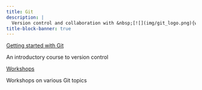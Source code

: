 ```yaml
---
title: Git
description: |
  Version control and collaboration with &nbsp;[![](img/git_logo.png){width="3.2%" fig-alt="noshadow"}](https://git-scm.com/)
title-block-banner: true
---
```


:::{layout="[[5, -5], [-5, -5], [5, -5]]"}

:::{.card2 .mb-3}

:::{.card-body2}

[Getting started with Git](top_intro.qmd){.card-title2 .stretched-link}

[An introductory course to version control]{.text-muted}

:::

:::

:::{.card2 .mb-3}

:::{.card-body2}

[Workshops](practice_repo/search.qmd){.card-title2 .stretched-link}

[Workshops on various Git topics]{.text-muted}

:::

:::

::::
